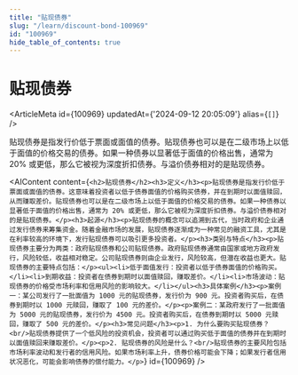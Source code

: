 ```yaml
---
title: "贴现债券"
slug: "/learn/discount-bond-100969"
id: "100969"
hide_table_of_contents: true
---
```



# 贴现债券

<ArticleMeta id={100969} updatedAt={'2024-09-12 20:05:09'} alias={`[]`} />
<div className='border-solid border-b border-t-0 my-4 border-[var(--ifm-color-gray-300)]' />

贴现债券是指发行价低于票面或面值的债券。贴现债券也可以是在二级市场上以低于面值的价格交易的债券。如果一种债券以显著低于面值的价格出售，通常为 20% 或更低，那么它被视为深度折扣债券。与溢价债券相对的是贴现债券。

<AIContent content={`<h2>贴现债券</h2><h3>定义</h3><p>贴现债券是指发行价低于票面或面值的债券。这意味着投资者以低于债券面值的价格购买债券，并在到期时以面值赎回，从而赚取差价。贴现债券也可以是在二级市场上以低于面值的价格交易的债券。如果一种债券以显著低于面值的价格出售，通常为 20% 或更低，那么它被视为深度折扣债券。与溢价债券相对的是贴现债券。</p><h3>起源</h3><p>贴现债券的概念可以追溯到古代，当时政府和企业通过发行债券来筹集资金。随着金融市场的发展，贴现债券逐渐成为一种常见的融资工具，尤其是在利率较高的环境下，发行贴现债券可以吸引更多投资者。</p><h3>类别与特点</h3><p>贴现债券主要分为两类：政府贴现债券和公司贴现债券。政府贴现债券通常由国家或地方政府发行，风险较低，收益相对稳定。公司贴现债券则由企业发行，风险较高，但潜在收益也更大。贴现债券的主要特点包括：</p><ul><li>低于面值发行：投资者以低于债券面值的价格购买。</li><li>到期收益：投资者在债券到期时以面值赎回，赚取差价。</li><li>市场波动：贴现债券的价格受市场利率和信用风险的影响较大。</li></ul><h3>具体案例</h3><p>案例一：某公司发行了一批面值为 1000 元的贴现债券，发行价为 900 元。投资者购买后，在债券到期时以 1000 元赎回，赚取了 100 元的差价。</p><p>案例二：某政府发行了一批面值为 5000 元的贴现债券，发行价为 4500 元。投资者购买后，在债券到期时以 5000 元赎回，赚取了 500 元的差价。</p><h3>常见问题</h3><p>1. 为什么要购买贴现债券？<br/>贴现债券提供了一个低风险的投资机会，投资者可以通过购买低于面值的债券并在到期时以面值赎回来赚取差价。</p><p>2. 贴现债券的风险是什么？<br/>贴现债券的主要风险包括市场利率波动和发行者的信用风险。如果市场利率上升，债券价格可能会下降；如果发行者信用状况恶化，可能会影响债券的偿付能力。</p>`} id={100969} />
